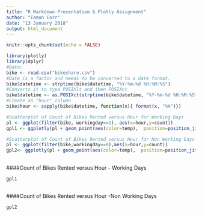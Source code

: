 ```yaml
---
title: "R Markdown Presentatiom & Plotly Assignment"
author: "Eamon Corr"
date: "13 January 2018"
output: html_document
---
```


```r
knitr::opts_chunk$set(echo = FALSE)
```


```r
library(plotly)
library(dplyr)
#Data:
bike <- read.csv("bikeshare.csv")
#Date is a factor and needs to be converted to a date format.
bike$datetime <- strptime(bike$datetime, "%Y-%m-%d %H:%M:%S") 
#Converts it to type POSIXlt and then POSIXct
bike$datetime <- as.POSIXct(strptime(bike$datetime, "%Y-%m-%d %H:%M:%S"))
#Create an "hour" column
bike$hour <- sapply(bike$datetime, function(x){ format(x, "%H")})

```


```r
#Scatterplot of Count of Bikes Rented versus Hour for Working Days
pl <- ggplot(filter(bike, workingday==1), aes(x=hour,y=count))
gpl1 <- ggplotly(pl + geom_point(aes(color=temp),  position=position_jitter(w=1, h=0.3)) + scale_color_gradientn(colors=c('dark blue','blue','light blue','light green','yellow','orange','red')))

```


```r
#Scatterplot of Count of Bikes Rented versus Hour for Non Working Days
pl <- ggplot(filter(bike,workingday==0),aes(x=hour,y=count)) 
gpl2<- ggplotly(pl + geom_point(aes(color=temp),  position=position_jitter(w=1, h=0.3)) + scale_color_gradientn(colors=c('dark blue','blue','light blue','light green','yellow','orange','red')))

```

##
####Count of Bikes Rented versus Hour - Working Days  

```r
gpl1
```

##
####Count of Bikes Rented versus Hour -Non Working Days  

```r
gpl2
```

